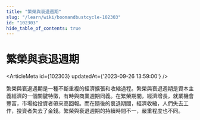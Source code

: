 ```yaml
---
title: "繁榮與衰退週期"
slug: "/learn/wiki/boomandbustcycle-102303"
id: "102303"
hide_table_of_contents: true
---
```



# 繁榮與衰退週期

<ArticleMeta id={102303} updatedAt={'2023-09-26 13:59:00'} />
<div className='border-solid border-b border-t-0 my-4 border-[var(--ifm-color-gray-300)]' />

繁榮與衰退週期是一種不斷重複的經濟擴張和收縮過程。繁榮與衰退週期是資本主義經濟的一個關鍵特徵，有時與商業週期同義。在繁榮期間，經濟增長，就業機會豐富，市場給投資者帶來高回報。而在隨後的衰退期間，經濟收縮，人們失去工作，投資者失去了金錢。繁榮與衰退週期的持續時間不一，嚴重程度也不同。
